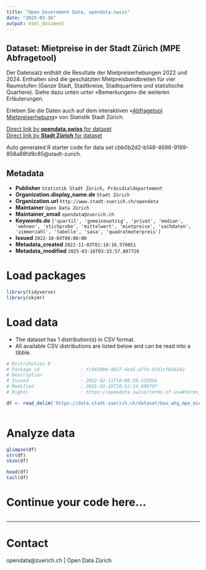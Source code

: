 ```yaml
---
title: "Open Government Data, opendata.swiss"
date: "2025-03-16"
output: html_document
---
```


## Dataset: Mietpreise in der Stadt Zürich (MPE Abfragetool)

Der Datensatz enthält die Resultate der Mietpreiserhebungen 2022 und 2024. Enthalten sind die geschätzten Mietpreisbandbreiten für vier Raumstufen (Ganze Stadt, Stadtkreise, Stadtquartiere und statistische Quartiere). Siehe dazu unten unter «Bemerkungen» die weiteren Erläuterungen. 

Erleben Sie die Daten auch auf dem interaktiven «[Abfragetool Mietpreiserhebung](https://www.stadt-zuerich.ch/de/politik-und-verwaltung/statistik-und-daten/daten/bauen-und-wohnen/miete-und-eigentum/mietpreiserhebung.html#abfragetool_mietpreiserhebung)» von Statistik Stadt Zürich.

[Direct link by **opendata.swiss** for dataset](https://opendata.swiss/de/dataset/mietpreise-in-der-stadt-zurich-2022)<br>
[Direct link by **Stadt Zürich** for dataset](https://data.stadt-zuerich.ch/dataset/bau_whg_mpe_mietpreis_raum_zizahl_gn_jahr_od5161)

Auto generated R starter code for data set cbb0b2d2-b148-4696-9169-858a88fd9c85@stadt-zurich.

## Metadata

- **Publisher** `Statistik Stadt Zürich, Präsidialdepartement`
- **Organization.display_name.de** `Stadt Zürich`
- **Organization.url** `http://www.stadt-zuerich.ch/opendata`
- **Maintainer** `Open Data Zürich`
- **Maintainer_email** `opendata@zuerich.ch`
- **Keywords.de** `['quartil', 'gemeinnuetzig', 'privat', 'median', 'wohnen', 'stichprobe', 'mittelwert', 'mietpreise', 'sachdaten', 'zimmerzahl', 'tabelle', 'sasa', 'quadratmeterpreis']`
- **Issued** `2022-10-04T00:00:00`
- **Metadata_created** `2022-11-03T01:18:16.570851`
- **Metadata_modified** `2025-03-16T03:33:57.897726`


# Load packages

```r

library(tidyverse)
library(skimr)

```

# Load data

-   The dataset has 1 distribution(s) in CSV format.
-   All available CSV distributions are listed below and can be read into a tibble.

```r

# Distribution 0
# Package_id               : fc0430b9-4b27-4ea5-a7fe-5cb1cf6eb142
# Description              : 
# Issued                   : 2022-02-11T10:08:29.235954
# Modified                 : 2025-03-15T20:52:14.899797
# Rights                   : https://opendata.swiss/terms-of-use#terms_open

df <- read_delim('https://data.stadt-zuerich.ch/dataset/bau_whg_mpe_mietpreis_raum_zizahl_gn_jahr_od5161/download/BAU516OD5161.csv')



```

# Analyze data

```r

glimpse(df)
str(df)
skim(df)

head(df)
tail(df)

```

# Continue your code here...

```r

```

------------------------------------------------------------------------

# Contact

opendata@zuerich.ch | Open Data Zürich
